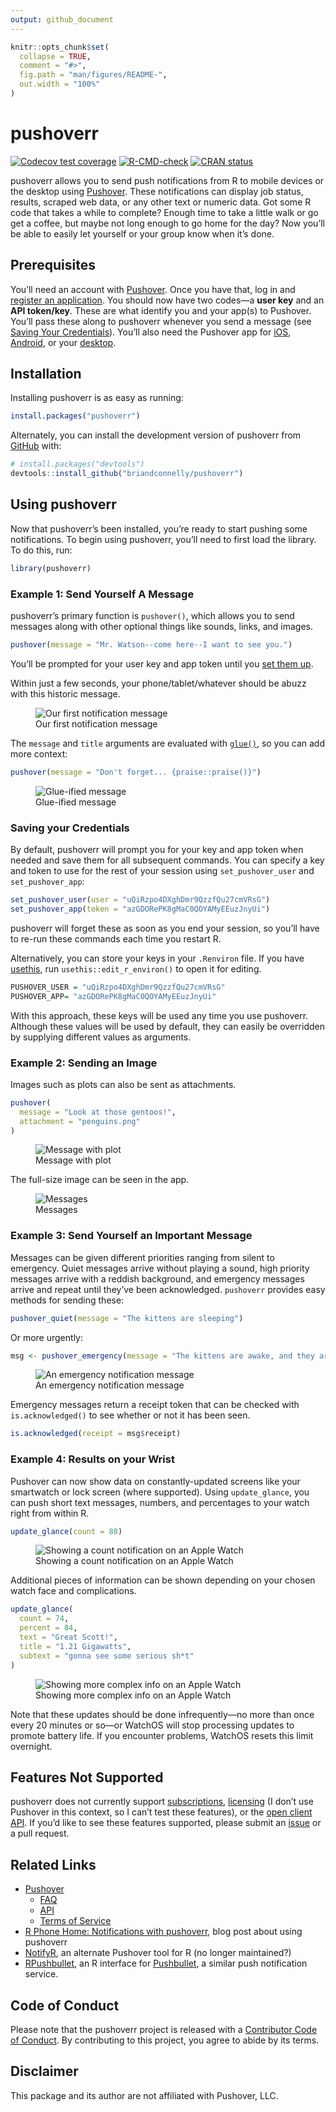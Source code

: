 ```yaml
---
output: github_document
---
```


<!-- README.md is generated from README.Rmd. Please edit that file -->

```r
knitr::opts_chunk$set(
  collapse = TRUE,
  comment = "#>",
  fig.path = "man/figures/README-",
  out.width = "100%"
)
```

# pushoverr

<!-- badges: start -->
[![Codecov test coverage](https://codecov.io/gh/briandconnelly/pushoverr/branch/master/graph/badge.svg)](https://app.codecov.io/gh/briandconnelly/pushoverr?branch=master)
[![R-CMD-check](https://github.com/briandconnelly/pushoverr/workflows/R-CMD-check/badge.svg)](https://github.com/briandconnelly/pushoverr/actions)
[![CRAN status](https://www.r-pkg.org/badges/version/pushoverr)](https://CRAN.R-project.org/package=pushoverr)
<!-- badges: end -->

pushoverr allows you to send push notifications from R to mobile devices or the desktop using [Pushover](https://pushover.net/).
These notifications can display job status, results, scraped web data, or any other text or numeric data.
Got some R code that takes a while to complete?
Enough time to take a little walk or go get a coffee, but maybe not long enough to go home for the day?
Now you'll be able to easily let yourself or your group know when it's done.


## Prerequisites

You'll need an account with [Pushover](https://pushover.net/).
Once you have that, log in and [register an application](https://pushover.net/apps/build).
You should now have two codes---a **user key** and an **API token/key**.
These are what identify you and your app(s) to Pushover.
You'll pass these along to pushoverr whenever you send a message (see [Saving Your Credentials](#saving-your-credentials)).
You'll also need the Pushover app for [iOS](https://pushover.net/clients/ios), [Android](https://pushover.net/clients/android), or your [desktop](https://pushover.net/clients/desktop).


## Installation

Installing pushoverr is as easy as running:

```r
install.packages("pushoverr")
```

Alternately, you can install the development version of pushoverr from [GitHub](https://github.com/) with:

```r
# install.packages("devtools")
devtools::install_github("briandconnelly/pushoverr")
```

## Using pushoverr

Now that pushoverr's been installed, you're ready to start pushing some notifications.
To begin using pushoverr, you'll need to first load the library.
To do this, run:

```r
library(pushoverr)
```


### Example 1: Send Yourself A Message

pushoverr's primary function is `pushover()`, which allows you to send messages along with other optional things like sounds, links, and images.

```r
pushover(message = "Mr. Watson--come here--I want to see you.")
```

You'll be prompted for your user key and app token until you [set them up](#saving-your-credentials).

Within just a few seconds, your phone/tablet/whatever should be abuzz with this historic message.

![Our first notification message](README-images/example_message1.png)

The `message` and `title` arguments are evaluated with [`glue()`](https://glue.tidyverse.org/reference/glue.html), so you can add more context:

```r
pushover(message = "Don't forget... {praise::praise()}")
```

![Glue-ified message](README-images/example_message3.png)


### Saving your Credentials

By default, pushoverr will prompt you for your key and app token when needed and save them for all subsequent commands.
You can specify a key and token to use for the rest of your session using `set_pushover_user` and `set_pushover_app`:

```r
set_pushover_user(user = "uQiRzpo4DXghDmr9QzzfQu27cmVRsG")
set_pushover_app(token = "azGDORePK8gMaC0QOYAMyEEuzJnyUi")
```

pushoverr will forget these as soon as you end your session, so you'll have to re-run these commands each time you restart R.

Alternatively, you can store your keys in your `.Renviron` file.
If you have [usethis](https://usethis.r-lib.org/), run `usethis::edit_r_environ()` to open it for editing.

```r
PUSHOVER_USER = "uQiRzpo4DXghDmr9QzzfQu27cmVRsG"
PUSHOVER_APP= "azGDORePK8gMaC0QOYAMyEEuzJnyUi"
```
    
With this approach, these keys will be used any time you use pushoverr.
Although these values will be used by default, they can easily be overridden by supplying different values as arguments.


### Example 2: Sending an Image

Images such as plots can also be sent as attachments.

```r
pushover(
  message = "Look at those gentoos!",
  attachment = "penguins.png"
)
```

![Message with plot](README-images/example_message_plot.png)

The full-size image can be seen in the app.

![Messages](README-images/messages.png)


### Example 3: Send Yourself an Important Message

Messages can be given different priorities ranging from silent to emergency.
Quiet messages arrive without playing a sound, high priority messages arrive with a reddish background, and emergency messages arrive and repeat until they've been acknowledged.
`pushoverr` provides easy methods for sending these:

```r
pushover_quiet(message = "The kittens are sleeping")
```

Or more urgently:

```r
msg <- pushover_emergency(message = "The kittens are awake, and they are ANGRY!")
```

![An emergency notification message](README-images/example_message2.png)

Emergency messages return a receipt token that can be checked with `is.acknowledged()` to see whether or not it has been seen.

```r
is.acknowledged(receipt = msg$receipt)
```


### Example 4: Results on your Wrist

Pushover can now show data on constantly-updated screens like your smartwatch or lock screen (where supported).
Using `update_glance`, you can push short text messages, numbers, and percentages to your watch right from within R.

```r
update_glance(count = 88)
```

![Showing a count notification on an Apple Watch](README-images/watch1.png)

Additional pieces of information can be shown depending on your chosen watch face and complications.

```r
update_glance(
  count = 74,
  percent = 84,
  text = "Great Scott!",
  title = "1.21 Gigawatts",
  subtext = "gonna see some serious sh*t"
)
```

![Showing more complex info on an Apple Watch](https://raw.githubusercontent.com/briandconnelly/pushoverr/master/README-images/watch2.png)

Note that these updates should be done infrequently---no more than once every 20 minutes or so---or WatchOS will stop processing updates to promote battery life.
If you encounter problems, WatchOS resets this limit overnight.


## Features Not Supported

pushoverr does not currently support [subscriptions](https://pushover.net/api/subscriptions), [licensing](https://pushover.net/api/licensing) (I don't use Pushover in this context, so I can't test these features), or the [open client API](https://pushover.net/api/client).
If you'd like to see these features supported, please submit an [issue](https://github.com/briandconnelly/pushoverr/issues) or a pull request.


## Related Links
* [Pushover](https://pushover.net)
    * [FAQ](https://pushover.net/faq)
    * [API](https://pushover.net/api)
    * [Terms of Service](https://pushover.net/terms)
* [R Phone Home: Notifications with pushoverr](http://bconnelly.net/2016/11/R-phone-home/), blog post about using pushoverr
* [NotifyR](https://cran.r-project.org/package=notifyR), an alternate Pushover tool for R (no longer maintained?)
* [RPushbullet](https://github.com/eddelbuettel/rpushbullet), an R interface for [Pushbullet](https://www.pushbullet.com), a similar push notification service.


## Code of Conduct

Please note that the pushoverr project is released with a [Contributor Code of Conduct](https://contributor-covenant.org/version/2/0/CODE_OF_CONDUCT.html).
By contributing to this project, you agree to abide by its terms.


## Disclaimer

This package and its author are not affiliated with Pushover, LLC.
